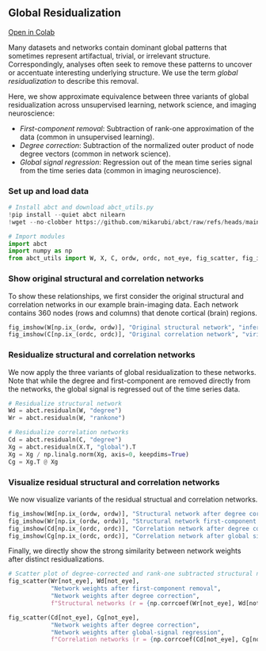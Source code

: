 ## Global Residualization

[Open in Colab](https://colab.research.google.com/github/mikarubi/abct/blob/main/docs-code/examples/1_residualn.ipynb){.btn .btn-dark .btn-sm}

Many datasets and networks contain dominant global patterns that sometimes represent artifactual, trivial, or irrelevant structure. Correspondingly, analyses often seek to remove these patterns to uncover or accentuate interesting underlying structure. We use the term _global residualization_ to describe this removal.

Here, we show approximate equivalence between three variants of global residualization across unsupervised learning, network science, and imaging neuroscience:

- _First-component removal_: Subtraction of rank-one approximation of the data (common in unsupervised learning).
- _Degree correction_: Subtraction of the normalized outer product of node degree vectors (common in network science).
- _Global signal regression_: Regression out of the mean time series signal from the time series data (common in imaging neuroscience).

### Set up and load data

```python

# Install abct and download abct_utils.py
!pip install --quiet abct nilearn
!wget --no-clobber https://github.com/mikarubi/abct/raw/refs/heads/main/docs-code/examples/abct_utils.py

# Import modules
import abct
import numpy as np
from abct_utils import W, X, C, ordw, ordc, not_eye, fig_scatter, fig_imshow

```

### Show original structural and correlation networks

To show these relationships, we first consider the original structural and correlation networks in our example brain-imaging data. Each network contains 360 nodes (rows and columns) that denote cortical (brain) regions.

```python

fig_imshow(W[np.ix_(ordw, ordw)], "Original structural network", "inferno").show()
fig_imshow(C[np.ix_(ordc, ordc)], "Original correlation network", "viridis").show()

```

### Residualize structural and correlation networks

We now apply the three variants of global residualization to these networks. Note that while the degree and first-component are removed directly from the networks, the global signal is regressed out of the time series data.

```python

# Residualize structural network
Wd = abct.residualn(W, "degree")
Wr = abct.residualn(W, "rankone")

# Residualize correlation networks
Cd = abct.residualn(C, "degree")
Xg = abct.residualn(X.T, "global").T
Xg = Xg / np.linalg.norm(Xg, axis=0, keepdims=True)
Cg = Xg.T @ Xg

```

### Visualize residual structural and correlation networks

We now visualize variants of the residual structual and correlation networks.

```python

fig_imshow(Wd[np.ix_(ordw, ordw)], "Structural network after degree correction", "inferno").show()
fig_imshow(Wr[np.ix_(ordw, ordw)], "Structural network first-component removal", "inferno").show()
fig_imshow(Cd[np.ix_(ordc, ordc)], "Correlation network after degree correction", "viridis").show()
fig_imshow(Cg[np.ix_(ordc, ordc)], "Correlation network after global signal regression", "viridis").show()

```

Finally, we directly show the strong similarity between network weights after distinct residualizations.

```python

# Scatter plot of degree-corrected and rank-one subtracted structural networks
fig_scatter(Wr[not_eye], Wd[not_eye], 
            "Network weights after first-component removal",
            "Network weights after degree correction",
            f"Structural networks (r = {np.corrcoef(Wr[not_eye], Wd[not_eye])[0, 1]:.3f})").show()

fig_scatter(Cd[not_eye], Cg[not_eye], 
            "Network weights after degree correction",
            "Network weights after global-signal regression",
            f"Correlation networks (r = {np.corrcoef(Cd[not_eye], Cg[not_eye])[0, 1]:.3f})").show()

```
